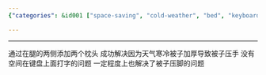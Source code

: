 ```yaml
---
{"categories": &id001 ["space-saving", "cold-weather", "bed", "keyboard", "blankets", "pillows", "comfort"], "category": "Ergonomics", "date": "2023-01-11 07:35:54", "description": "This text presents a practical solution for typing comfortably on a keyboard while using thick blankets in cold weather. By placing two pillows on either side of the legs, it helps create enough space to type without being restricted by the blanket's pressure on hands and feet.", "tags": *id001, "title": "床上用键盘的技巧：垫枕头"}

---
```


------

通过在腿的两侧添加两个枕头 成功解决因为天气寒冷被子加厚导致被子压手 没有空间在键盘上面打字的问题 一定程度上也解决了被子压脚的问题

